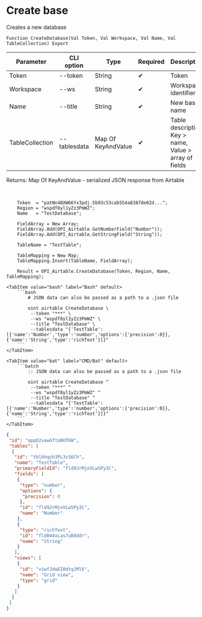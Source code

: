 ﻿---
sidebar_position: 3
description: Create base and other functions to work with Airtable in the Open Integration Package, a free open-source integration library for 1C:Enterprise 8, OneScript and CLI
keywords: [1C, 1С, 1С:Enterprise, 1С:Enterprise 8.3, API, Integration, Services, Exchange, OneScript, CLI, Airtable]
---


# Create base
 Creates a new database



`Function CreateDatabase(Val Token, Val Workspace, Val Name, Val TableCollection) Export`

  | Parameter | CLI option | Type | Required | Description |
  |-|-|-|-|-|
  | Token | --token | String | &#x2714; | Token |
  | Workspace | --ws | String | &#x2714; | Workspace identifier |
  | Name | --title | String | &#x2714; | New base name |
  | TableCollection | --tablesdata | Map Of KeyAndValue | &#x2714; | Table description: Key > name, Value > array of fields |

  
  Returns:  Map Of KeyAndValue - serialized JSON response from Airtable

<br/>




```bsl title="1C:Enterprise/OneScript code example"
    Token  = "patNn4BXW66Yx3pdj.5b93c53cab554a8387de02d...";
    Region = "wspdf8yl1yZz3PmWZ";
    Name   = "TestDatabase";

    FieldArray = New Array;
    FieldArray.Add(OPI_Airtable.GetNumberField("Number"));
    FieldArray.Add(OPI_Airtable.GetStringField("String"));

    TableName = "TestTable";

    TableMapping = New Map;
    TableMapping.Insert(TableName, FieldArray);

    Result = OPI_Airtable.CreateDatabase(Token, Region, Name, TableMapping);
```
 

 <Tabs>
  
    <TabItem value="bash" label="Bash" default>
        ```bash
            # JSON data can also be passed as a path to a .json file
            
            oint airtable CreateDatabase \
             --token "***" \
             --ws "wspdf8yl1yZz3PmWZ" \
             --title "TestDatabase" \
             --tablesdata "{'TestTable':[{'name':'Number','type':'number','options':{'precision':0}},{'name':'String','type':'richText'}]}"
        ```
    </TabItem>
  
    <TabItem value="bat" label="CMD/Bat" default>
        ```batch
            :: JSON data can also be passed as a path to a .json file
            
            oint airtable CreateDatabase ^
             --token "***" ^
             --ws "wspdf8yl1yZz3PmWZ" ^
             --title "TestDatabase" ^
             --tablesdata "{'TestTable':[{'name':'Number','type':'number','options':{'precision':0}},{'name':'String','type':'richText'}]}"
        ```
    </TabItem>
</Tabs>


```json title="Result"
{
 "id": "appD2vawGftoNUTKW",
 "tables": [
  {
   "id": "tblbhqzh3PL3cS6Ch",
   "name": "TestTable",
   "primaryFieldId": "fld9JrMjoVLwSPy3C",
   "fields": [
    {
     "type": "number",
     "options": {
      "precision": 0
     },
     "id": "fld9JrMjoVLwSPy3C",
     "name": "Number"
    },
    {
     "type": "richText",
     "id": "fld044xLas7uBdddr",
     "name": "String"
    }
   ],
   "views": [
    {
     "id": "viwfJdwEI0dtqJMl6",
     "name": "Grid view",
     "type": "grid"
    }
   ]
  }
 ]
}
```

